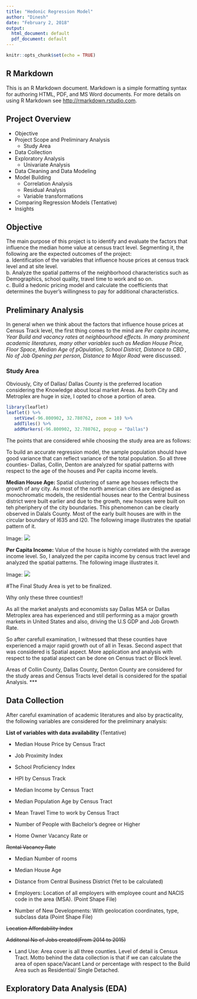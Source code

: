 ```yaml
---
title: "Hedonic Regression Model"
author: "Dinesh"
date: "February 2, 2018"
output:
  html_document: default
  pdf_document: default
---
```


```r
knitr::opts_chunk$set(echo = TRUE)
```

## R Markdown

This is an R Markdown document. Markdown is a simple formatting syntax for authoring HTML, PDF, and MS Word documents. For more details on using R Markdown see <http://rmarkdown.rstudio.com>.

## Project Overview

* Objective
* Project Scope and Preliminary Analysis  
    + Study Area
* Data Collection
* Exploratory Analysis
    + Univariate Analysis
* Data Cleaning and Data Modeling
* Model Building
    + Correlation Analysis 
    + Residual Analysis
    + Variable transformations
* Comparing Regression Models (Tentative) 
* Insights

## Objective
The main purpose of this project is to identify and evaluate the factors that influence the median home value at census tract level. Segmenting it, the following are the expected outcomes of the project:  
a. Identification of the variables that influence house prices at census track level and at site level.  
b. Analyze the spatial patterns of the neighborhood characteristics such as Demographics, school quality, travel time to work and so on.  
c. Build a hedonic pricing model and calculate the coefficients that determines the buyer’s willingness to pay for additional characteristics.


## Preliminary Analysis

In general when we think about the factors that influence house prices at Census Track level, the first thing comes to the mind are *Per capita income, Year Build and vacancy rates at  neighbourhood effects. In many prominent academic literatures, many other variables such as Median House Price, Floor Space, Median Age of pOpulation, School District, Distance to CBD , No of Job Opening per person, Distance to Major Road* were discussed. 

### Study Area

Obviously, City of Dallas/ Dallas County is the preferred location considering the Knowledge about local market Areas. As both City and Metroplex are huge in size, I opted to chose a portion of area. 

```r
library(leaflet)
leaflet() %>%
   setView(-96.800902, 32.780762, zoom = 10) %>% 
   addTiles() %>%
   addMarkers(-96.800902, 32.780762, popup = "Dallas") 
```


The points that are considered while choosing the study area are as follows: 

To build an accurate regression model, the sample population should have good variance that can reflect variance of the total population. So all three counties- Dallas, Collin, Denton are analyzed for spatial patterns with respect to the age of the houses and Per capita income levels.   

**Median House Age:** Spatial clustering of same age houses reflects the growth of any city. As most of the north american cities are designed as monochromatic models, the residential houses near to the Central business district were built earlier and due to the growth, new houses were built on teh pheriphery of the city boundaries. This phenomenon can be clearly observed in Dalals County. Most of the early built houses are with in the circular boundary of I635 and I20. 
The following image illustrates the spatial pattern of it. 

Image: ![](County_CT_HouseAgepng.png)

**Per Capita Income:** Value of the house is highly correlated with the average income level. So, I analyzed the per capita income by census tract level and analyzed the spatial patterns. The following image illustrates it.   

Image: ![](County_CT_PercapiInc.png)

#The Final Study Area is yet to be finalized. 

Why only these three counties!! 

As all the market analysts and economists say Dallas MSA or Dallas Metroplex area has experienced and still performing as a major growth markets in United States and also, driving the U.S GDP and Job Growth Rate. 

So after carefull examination, I witnessed that these counties have experienced a major rapid growth out of all in Texas.
Second aspect that was considered is Spatial aspect. More application and analysis with respect to the spatial aspect can be done on Census tract or Block level. 

Areas of Collin County, Dallas County, Denton County are considered for the study areas and Census Tracts level detail is considered for the spatial Analysis. 
***

## Data Collection

 After careful examination of academic literatures and also by practicality, the following variables are considered for the preliminary analysis:

**List of variables with data availability** (Tentative)

* Median House Price by Census Tract 

* Job Proximity Index 

* School Proficiency Index 

* HPI by Census Track 

* Median Income by Census Tract  

* Median Population Age by Census Tract 

* Mean Travel Time to work by Census Tract 

* Number of People with Bachelor's degree or Higher 

* Home Owner Vacancy Rate or   

~~Rental Vacancy Rate~~

* Median Number of rooms 

* Median House Age 

* Distance from Central Business District (Yet to be calculated) 

* Employers: Location of all employers with employee count and NACIS code in the area (MSA). (Point Shape File) 

* Number of New Developments: With geolocation coordinates, type, subclass data (Point Shape File) 

~~Location Affordability Index~~

~~Additonal No of Jobs created(From 2014 to 2015)~~ 

* Land Use: Area cover is all three counties. Level of detail is Census Tract. Motto behind the data collection is that if we can calculate the area of open space/Vacant Land or percentage with respect to the Build Area such as Residential/ Single Detached.



## Exploratory Data Analysis (EDA)



